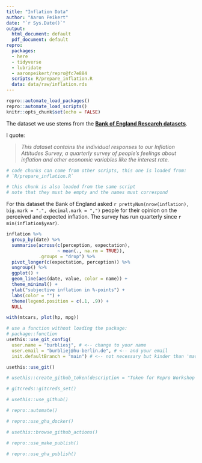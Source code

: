 ```yaml
---
title: "Inflation Data"
author: "Aaron Peikert"
date: "`r Sys.Date()`"
output:
  html_document: default
  pdf_document: default
repro:
  packages:
  - here
  - tidyverse
  - lubridate
  - aaronpeikert/repro@fc7e884
  scripts: R/prepare_inflation.R
  data: data/raw/inflation.rds
---
```


```r
repro::automate_load_packages()
repro::automate_load_scripts()
knitr::opts_chunk$set(echo = FALSE)
```

The dataset we use stems from the **[Bank of England Research datasets](https://www.bankofengland.co.uk/statistics/research-datasets)**.

I quote:

> *This dataset contains the individual responses to our Inflation Attitudes Survey, a quarterly survey of people’s feelings about inflation and other economic variables like the interest rate.* 

```r
# code chunks can come from other scripts, this one is loaded from:
# `R/prepare_inflation.R`
```

```r
# this chunk is also loaded from the same script
# note that they must be empty and the names must correspond
```

For this dataset the Bank of England asked `r prettyNum(nrow(inflation), big.mark = ".", decimal.mark = ",")` people for their opinion on the perceived and expected inflation.
The survey has run quarterly since `r min(inflation$year)`.

```r
inflation %>% 
  group_by(date) %>% 
  summarise(across(c(perception, expectation),
                   ~ mean(., na.rm = TRUE)),
            .groups = "drop") %>% 
  pivot_longer(c(expectation, perception)) %>% 
  ungroup() %>% 
  ggplot() +
  geom_line(aes(date, value, color = name)) +
  theme_minimal() +
  ylab("subjective inflation in %-points") +
  labs(color = "") +
  theme(legend.position = c(.1, .9)) + 
  NULL
```

```r
with(mtcars, plot(hp, mpg))
```

```r
# use a function without loading the package:
# package::function
usethis::use_git_config(
  user.name = "burbliesj", # <-- change to your name
  user.email = "burbliej@hu-berlin.de", # <-- and your email
  init.defaultBranch = "main") # <-- not necessary but kinder than 'master'

usethis::use_git()
```

```r
# usethis::create_github_token(description = "Token for Repro Workshop 2023 Test3")
```

```r
# gitcreds::gitcreds_set()
```

```r
# usethis::use_github()
```

```r
# repro::automate()
```

```r
# repro::use_gha_docker()
```

```r
# usethis::browse_github_actions()
```

```r
# repro::use_make_publish()
```

```r
# repro::use_gha_publish()
```

